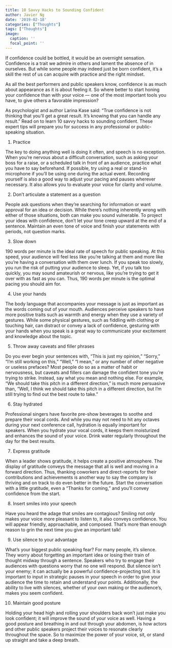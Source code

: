 ```yaml
---
title: 10 Savvy Hacks to Sounding Confident
author: Javier Ng
date: '2019-02-18'
categories: ["Thoughts"]
tags: ["Thoughts"]
image:
  caption: ''
  focal_point: ''
---
```


If confidence could be bottled, it would be an overnight sensation. Confidence is a trait we admire in others and lament the absence of in ourselves. But while some people may indeed just be born confident, it’s a skill the rest of us can acquire with practice and the right mindset.

As all the best performers and public speakers know, confidence is as much about appearance as it is about feeling it. So where better to start honing your confidence than with your voice — one of the most important tools you have, to give others a favorable impression?

As psychologist and author Larina Kase said: “True confidence is not thinking that you’ll get a great result. It’s knowing that you can handle any result.” Read on to learn 10 savvy hacks to sounding confident. These expert tips will prepare you for success in any professional or public-speaking situation.

1. Practice

The key to doing anything well is doing it often, and speech is no exception. When you’re nervous about a difficult conversation, such as asking your boss for a raise, or a scheduled talk in front of an audience, practice what you have to say beforehand. If possible, try using a real or stand-in microphone if you’ll be using one during the actual event. Recording yourself is also a good way to adjust your pacing and pauses wherever necessary. It also allows you to evaluate your voice for clarity and volume.

2. Don’t articulate a statement as a question

People ask questions when they’re searching for information or want approval for an idea or decision. While there’s nothing inherently wrong with either of those situations, both can make you sound vulnerable. To project your ideas with confidence, don’t let your tone creep upward at the end of a sentence. Maintain an even tone of voice and finish your statements with periods, not question marks.

3. Slow down

190 words per minute is the ideal rate of speech for public speaking. At this speed, your audience will feel less like you’re talking at them and more like you’re having a conversation with them over lunch. If you speak too slowly, you run the risk of putting your audience to sleep. Yet, if you talk too quickly, you may sound amateurish or nervous, like you’re trying to get it over with as fast as you can. Thus, 190 words per minute is the optimal pacing you should aim for.

4. Use your hands

The body language that accompanies your message is just as important as the words coming out of your mouth. Audiences perceive speakers to have more positive traits such as warmth and energy when they use a variety of gestures. While some physical gestures, such as fiddling with clothing or touching hair, can distract or convey a lack of confidence, gesturing with your hands when you speak is a great way to communicate your excitement and knowledge about the topic.

5. Throw away caveats and filler phrases

Do you ever begin your sentences with, “This is just my opinion,” “Sorry,” “I’m still working on this,” “Well,” “I mean,” or any number of other negative or useless prefaces? Most people do so as a matter of habit or nervousness, but caveats and fillers can damage the confident tone you’re trying to strike. Instead, say what you mean and nothing else. For example, “We should take this pitch in a different direction,” is much more persuasive than, “Well, I think we should take this pitch in a different direction, but I’m still trying to find out the best route to take.”

6. Stay hydrated

Professional singers have favorite pre-show beverages to soothe and prepare their vocal cords. And while you may not need to hit any octaves during your next conference call, hydration is equally important for speakers. When you hydrate your vocal cords, it keeps them moisturized and enhances the sound of your voice. Drink water regularly throughout the day for the best results.

7. Express gratitude

When a leader shows gratitude, it helps create a positive atmosphere. The display of gratitude conveys the message that all is well and moving in a forward direction. Thus, thanking coworkers and direct-reports for their contributions and achievements is another way to say the company is thriving and on track to do even better in the future. Start the conversation with a little gratitude, even a “Thanks for coming,” and you’ll convey confidence from the start.

8. Insert smiles into your speech

Have you heard the adage that smiles are contagious? Smiling not only makes your voice more pleasant to listen to, it also conveys confidence. You will appear friendly, approachable, and composed. That’s more than enough reason to grin the next time you give an important talk!

9. Use silence to your advantage

What’s your biggest public speaking fear? For many people, it’s silence. They worry about forgetting an important idea or losing their train of thought midway through a sentence. Speakers who try to engage their audiences with questions worry that no one will respond. But silence isn’t your enemy; it can actually be a powerful confidence-projecting tool. It is important to input in strategic pauses in your speech in order to give your audience the time to retain and understand your points. Additionally, the ability to live with silences, whether of your own making or the audience’s, makes you seem confident.

10. Maintain good posture

Holding your head high and rolling your shoulders back won’t just make you look confident; it will improve the sound of your voice as well. Having a good posture and breathing in and out through your abdomen, is how actors and other public speakers project their voices to resonate clearly throughout the space. So to maximize the power of your voice, sit, or stand up straight and take a deep breath.


